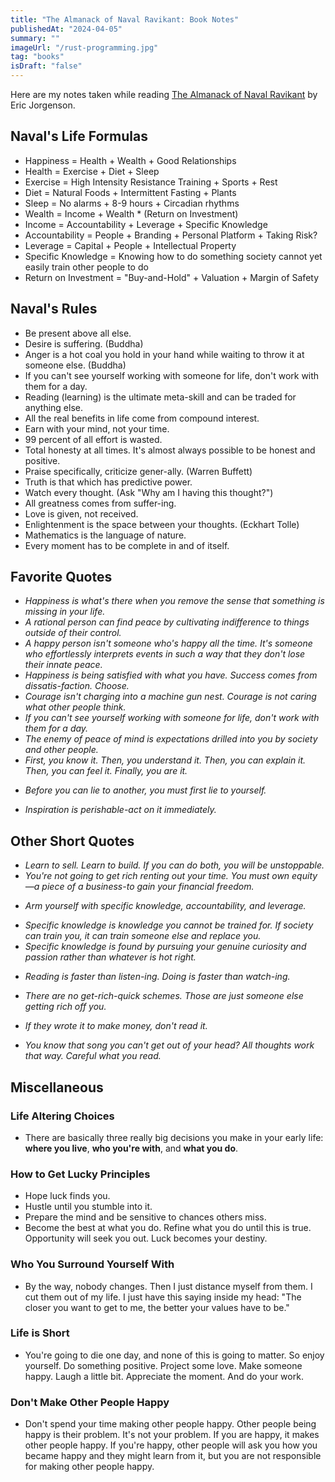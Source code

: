 ```yaml
---
title: "The Almanack of Naval Ravikant: Book Notes"
publishedAt: "2024-04-05"
summary: ""
imageUrl: "/rust-programming.jpg"
tag: "books"
isDraft: "false"
---
```


Here are my notes taken while reading [The Almanack of Naval Ravikant](https://www.amazon.com/Almanack-Naval-Ravikant-Wealth-Happiness/dp/1544514220) by Eric Jorgenson.

## Naval's Life Formulas

- Happiness = Health + Wealth + Good Relationships
- Health = Exercise + Diet + Sleep
- Exercise = High Intensity Resistance Training + Sports + Rest
- Diet = Natural Foods + Intermittent Fasting + Plants
- Sleep = No alarms + 8-9 hours + Circadian rhythms
- Wealth = Income + Wealth \* (Return on Investment)
- Income = Accountability + Leverage + Specific Knowledge
- Accountability = People + Branding + Personal Platform + Taking Risk?
- Leverage = Capital + People + Intellectual Property
- Specific Knowledge = Knowing how to do something society cannot yet easily train other people to do
- Return on Investment = "Buy-and-Hold" + Valuation + Margin of Safety

## Naval's Rules

- Be present above all else.
- Desire is suffering. (Buddha)
- Anger is a hot coal you hold in your hand while waiting to throw it at someone else. (Buddha)
- If you can't see yourself working with someone for life, don't work with them for a day.
- Reading (learning) is the ultimate meta-skill and can be traded for anything else.
- All the real benefits in life come from compound interest.
- Earn with your mind, not your time.
- 99 percent of all effort is wasted.
- Total honesty at all times. It's almost always possible to be honest and positive.
- Praise specifically, criticize gener-ally. (Warren Buffett)
- Truth is that which has predictive power.
- Watch every thought. (Ask "Why am I having this thought?")
- All greatness comes from suffer-ing.
- Love is given, not received.
- Enlightenment is the space between your thoughts. (Eckhart Tolle)
- Mathematics is the language of nature.
- Every moment has to be complete in and of itself.

## Favorite Quotes

- <i>
    Happiness is what's there when you remove the sense that something is
    missing in your life.
  </i>

- <i>
    A rational person can find peace by cultivating indifference to things
    outside of their control.
  </i>

- <i>
    A happy person isn't someone who's happy all the time. It's someone who
    effortlessly interprets events in such a way that they don't lose their
    innate peace.
  </i>

- <i>
    Happiness is being satisfied with what you have. Success comes from
    dissatis-faction. Choose.
  </i>

- <i>
    Courage isn't charging into a machine gun nest. Courage is not caring what
    other people think.
  </i>

- <i>
    If you can't see yourself working with someone for life, don't work with
    them for a day.
  </i>

- <i>
    The enemy of peace of mind is expectations drilled into you by society and
    other people.
  </i>

- <i>
    First, you know it. Then, you understand it. Then, you can explain it. Then,
    you can feel it. Finally, you are it.
  </i>

- <i>Before you can lie to another, you must first lie to yourself.</i>

- <i>Inspiration is perishable-act on it immediately.</i>

## Other Short Quotes

- <i>
    Learn to sell. Learn to build. If you can do both, you will be unstoppable.
  </i>

- <i>
    You're not going to get rich renting out your time. You must own equity—a
    piece of a business-to gain your financial freedom.
  </i>

- <i>Arm yourself with specific knowledge, accountability, and leverage.</i>

- <i>
    Specific knowledge is knowledge you cannot be trained for. If society can
    train you, it can train someone else and replace you.
  </i>

- <i>
    Specific knowledge is found by pursuing your genuine curiosity and passion
    rather than whatever is hot right.
  </i>

- <i>Reading is faster than listen-ing. Doing is faster than watch-ing.</i>

- <i>
    There are no get-rich-quick schemes. Those are just someone else getting
    rich off you.
  </i>

- <i>If they wrote it to make money, don't read it.</i>

- <i>
    You know that song you can't get out of your head? All thoughts work that
    way. Careful what you read.
  </i>

## Miscellaneous

### Life Altering Choices

- There are basically three really big decisions you make in your early life: <b>where you live</b>, <b>who you're with</b>, and <b>what you do</b>.

### How to Get Lucky Principles

- Hope luck finds you.
- Hustle until you stumble into it.
- Prepare the mind and be sensitive to chances others miss.
- Become the best at what you do. Refine what you do until this is true. Opportunity will seek you out. Luck becomes your destiny.

### Who You Surround Yourself With

- By the way, nobody changes. Then I just distance myself from them. I cut them out of my life. I just have this saying inside my head: "The closer you want to get to me, the better your values have to be."

### Life is Short

- You're going to die one day, and none of this is going to matter. So enjoy yourself. Do something positive. Project some love. Make someone happy. Laugh a little bit. Appreciate the moment. And do your work.

### Don't Make Other People Happy

- Don't spend your time making other people happy. Other people being happy is their problem. It's not your problem. If you are happy, it makes other people happy. If you're happy, other people will ask you how you became happy and they might learn from it, but you are not responsible for making other people happy.
